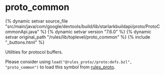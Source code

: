 <html devsite>
<head>
  <meta name="project_path" value="/_project.yaml">
  <meta name="book_path" value="/versions/7.6.0/_book.yaml">
</head>
<body>

<h1 class="page-title" id="modules.proto_common">proto_common</h1>

{% dynamic setvar source_file "src/main/java/com/google/devtools/build/lib/starlarkbuildapi/proto/ProtoCommonApi.java" %}
{% dynamic setvar version "7.6.0" %}
{% dynamic setvar original_path "/rules/lib/toplevel/proto_common" %}
{% include "_buttons.html" %}
<!-- {% raw %} -->

Utilities for protocol buffers. <p>Please consider using <code>load("@rules_proto//proto:defs.bzl", "proto_common")</code> to load this symbol from <a href="https://github.com/bazelbuild/rules_proto">rules_proto</a>.</p>



</body>
</html>

<!-- {% endraw %} -->
